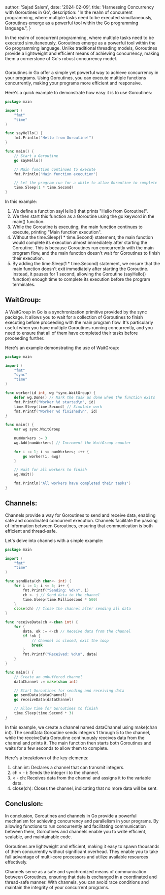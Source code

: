 

  author: 'Sajad Salem',
  date: '2024-02-09',
  title: 'Harnessing Concurrency with Goroutines in Go',
  description: "In the realm of concurrent programming, where multiple tasks need to be executed simultaneously, Goroutines emerge as a powerful tool within the Go programming language.",
}

In the realm of concurrent programming, where multiple tasks need to be executed simultaneously, Goroutines emerge as a powerful tool within the Go programming language. Unlike traditional threading models, Goroutines provide a lightweight and efficient means of achieving concurrency, making them a cornerstone of Go's robust concurrency model.

<Image src={gopher} alt="" />

Goroutines in Go offer a simple yet powerful way to achieve concurrency in your programs. Using Goroutines, you can execute multiple functions concurrently, making your programs more efficient and responsive.

Here's a quick example to demonstrate how easy it is to use Goroutines:

```go
package main

import (
    "fmt"
    "time"
)

func sayHello() {
    fmt.Println("Hello from Goroutine!")
}

func main() {
    // Start a Goroutine
    go sayHello()

    // Main function continues to execute
    fmt.Println("Main function execution")

    // Let the program run for a while to allow Goroutine to complete
    time.Sleep(1 * time.Second)
}
```

In this example:
1. We define a function sayHello() that prints "Hello from Goroutine!".
2. We then start this function as a Goroutine using the go keyword in the main() function.
3. While the Goroutine is executing, the main function continues to execute, printing "Main function execution".
4. Without the time.Sleep(1 * time.Second) statement, the main function would complete its execution almost immediately after starting the Goroutine. This is because Goroutines run concurrently with the main program flow, and the main function doesn't wait for Goroutines to finish their execution.
5. By adding the time.Sleep(1 * time.Second) statement, we ensure that the main function doesn't exit immediately after starting the Goroutine. Instead, it pauses for 1 second, allowing the Goroutine (sayHello() function) enough time to complete its execution before the program terminates.

## WaitGroup:

A WaitGroup in Go is a synchronization primitive provided by the sync package. It allows you to wait for a collection of Goroutines to finish executing before proceeding with the main program flow. It's particularly useful when you have multiple Goroutines running concurrently, and you need to ensure that all of them have completed their tasks before proceeding further.

Here's an example demonstrating the use of WaitGroup:

```go
package main

import (
    "fmt"
    "sync"
    "time"
)

func worker(id int, wg *sync.WaitGroup) {
    defer wg.Done() // Mark the task as done when the function exits
    fmt.Printf("Worker %d started\n", id)
    time.Sleep(time.Second) // Simulate work
    fmt.Printf("Worker %d finished\n", id)
}

func main() {
    var wg sync.WaitGroup

    numWorkers := 3
    wg.Add(numWorkers) // Increment the WaitGroup counter

    for i := 1; i <= numWorkers; i++ {
        go worker(i, &wg)
    }

    // Wait for all workers to finish
    wg.Wait()

    fmt.Println("All workers have completed their tasks")
}
```

## Channels:

Channels provide a way for Goroutines to send and receive data, enabling safe and coordinated concurrent execution. Channels facilitate the passing of information between Goroutines, ensuring that communication is both efficient and thread-safe.

Let's delve into channels with a simple example:

```go
package main

import (
	"fmt"
	"time"
)

func sendData(ch chan<- int) {
	for i := 1; i <= 5; i++ {
		fmt.Printf("Sending: %d\n", i)
		ch <- i // Send data to the channel
		time.Sleep(time.Millisecond * 500)
	}
	close(ch) // Close the channel after sending all data
}

func receiveData(ch <-chan int) {
	for {
		data, ok := <-ch // Receive data from the channel
		if !ok {
			// Channel is closed, exit the loop
			break
		}
		fmt.Printf("Received: %d\n", data)
	}
}

func main() {
	// Create an unbuffered channel
	dataChannel := make(chan int)

	// Start Goroutines for sending and receiving data
	go sendData(dataChannel)
	go receiveData(dataChannel)

	// Allow time for Goroutines to finish
	time.Sleep(time.Second * 3)
}
```

In this example, we create a channel named dataChannel using make(chan int). The sendData Goroutine sends integers 1 through 5 to the channel, while the receiveData Goroutine continuously receives data from the channel and prints it. The main function then starts both Goroutines and waits for a few seconds to allow them to complete.

Here's a breakdown of the key elements:

1. chan int: Declares a channel that can transmit integers.
2. ch < - i: Sends the integer i to the channel.
3. < - ch: Receives data from the channel and assigns it to the variable data.
4. close(ch): Closes the channel, indicating that no more data will be sent.

## Conclusion:

In conclusion, Goroutines and channels in Go provide a powerful mechanism for achieving concurrency and parallelism in your programs. By allowing functions to run concurrently and facilitating communication between them, Goroutines and channels enable you to write efficient, scalable, and maintainable code.

Goroutines are lightweight and efficient, making it easy to spawn thousands of them concurrently without significant overhead. They enable you to take full advantage of multi-core processors and utilize available resources effectively.

Channels serve as a safe and synchronized means of communication between Goroutines, ensuring that data is exchanged in a coordinated and thread-safe manner. With channels, you can avoid race conditions and maintain the integrity of your concurrent programs.
